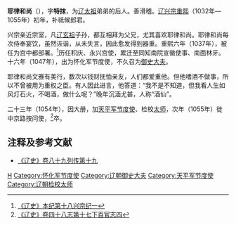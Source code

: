'''耶律和尚'''（{{bd|？||11世纪|catIdx=Y}}），字'''特抹'''，为[[辽太祖|辽太祖]]弟弟的后人。善滑稽。[[辽兴宗|辽兴宗]][[重熙|重熙]]（1032年—1055年）初年，补祗候郎君。

兴宗亲近宗室，凡[[辽玄祖|辽玄祖]]子孙，都互相拜为父兄，尤其喜欢耶律和尚。耶律和尚每次侍奉宴饮，虽然诙谐，从未失言，因此愈发得到器重。重熙六年（1037年），被任为宫中都部署。<ref>[[:s:辽史/卷18|《辽史》本纪第十八兴宗纪一]]</ref>历任积庆、永兴宫使，累迁至同知南院宣徽使事、南面林牙。十六年（1047年），出为怀化军节度使，不久召为[[御史大夫|御史大夫]]。

耶律和尚文雅有美行，数次以钱财抚恤亲友，人们都爱重他。但他嗜酒不做事，所以不曾被用为重权之臣。有人因此进言，他答道：“我不是不知道，但我看人生如风灯石火，不喝酒，做什么呢？”晚年沉湎尤甚，人称“酒仙”。

二十三年（1054年），因大册，加[[天平军节度使|天平军节度使]]、检校[[太师|太师]]，次年（1055年）徙中京路按问使，<ref>[[:s:辽史/卷48|《辽史》卷四十八志第十七下百官志四]]</ref>卒。

== 注释及参考文献 ==
*[[:s:辽史/卷89|《辽史》卷八十九列传第十九]]
{{reflist}}

{{DEFAULTSORT:Y}}
[[Category:辽朝宗室|H]]
[[Category:怀化军节度使|Category:怀化军节度使]]
[[Category:辽朝御史大夫|Category:辽朝御史大夫]]
[[Category:天平军节度使|Category:天平军节度使]]
[[Category:辽朝检校太师|Category:辽朝检校太师]]